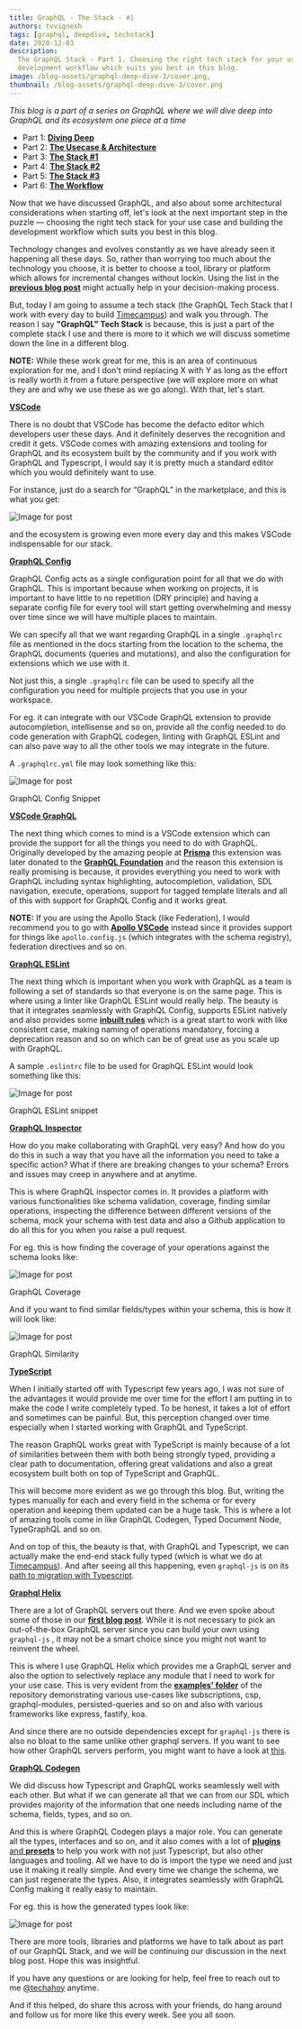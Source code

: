 ```yaml
---
title: GraphQL - The Stack - #1
authors: tvvignesh
tags: [graphql, deepdive, techstack]
date: 2020-12-03
description:
  The GraphQL Stack - Part 1. Choosing the right tech stack for your use case and building the
  development workflow which suits you best in this blog.
image: /blog-assets/graphql-deep-dive-3/cover.png,
thumbnail: /blog-assets/graphql-deep-dive-3/cover.png
---
```


_This blog is a part of a series on GraphQL where we will dive deep into GraphQL and its ecosystem
one piece at a time_

- Part 1: [**Diving Deep**](/blog/graphql-deep-dive-1)
- Part 2: [**The Usecase & Architecture**](/blog/graphql-deep-dive-2)
- Part 3: [**The Stack #1**](/blog/graphql-deep-dive-3)
- Part 4: [**The Stack #2**](/blog/graphql-deep-dive-4)
- Part 5: [**The Stack #3**](/blog/graphql-deep-dive-5)
- Part 6: [**The Workflow**](/blog/graphql-deep-dive-6)

Now that we have discussed GraphQL, and also about some architectural considerations when starting
off, let's look at the next important step in the puzzle — choosing the right tech stack for your
use case and building the development workflow which suits you best in this blog.

Technology changes and evolves constantly as we have already seen it happening all these days. So,
rather than worrying too much about the technology you choose, it is better to choose a tool,
library or platform which allows for incremental changes without lockin. Using the list in the
[**previous blog post**](/blog/graphql-deep-dive-2) might actually help in your decision-making
process.

But, today I am going to assume a tech stack (the GraphQL Tech Stack that I work with every day to
build [Timecampus](https://twitter.com/timecampus)) and walk you through. The reason I say
**"GraphQL" Tech Stack** is because, this is just a part of the complete stack I use and there is
more to it which we will discuss sometime down the line in a different blog.

**NOTE:** While these work great for me, this is an area of continuous exploration for me, and I
don't mind replacing X with Y as long as the effort is really worth it from a future perspective (we
will explore more on what they are and why we use these as we go along). With that, let's start.

[**VSCode**](https://code.visualstudio.com)

There is no doubt that VSCode has become the defacto editor which developers user these days. And it
definitely deserves the recognition and credit it gets. VSCode comes with amazing extensions and
tooling for GraphQL and its ecosystem built by the community and if you work with GraphQL and
Typescript, I would say it is pretty much a standard editor which you would definitely want to use.

For instance, just do a search for “GraphQL” in the marketplace, and this is what you get:

![Image for post](/blog-assets/graphql-deep-dive-3/1.png)

and the ecosystem is growing even more every day and this makes VSCode indispensable for our stack.

[**GraphQL Config**](https://graphql-config.com)

GraphQL Config acts as a single configuration point for all that we do with GraphQL. This is
important because when working on projects, it is important to have little to no repetition (DRY
principle) and having a separate config file for every tool will start getting overwhelming and
messy over time since we will have multiple places to maintain.

We can specify all that we want regarding GraphQL in a single `.graphqlrc` file as mentioned in the
docs starting from the location to the schema, the GraphQL documents (queries and mutations), and
also the configuration for extensions which we use with it.

Not just this, a single `.graphqlrc` file can be used to specify all the configuration you need for
multiple projects that you use in your workspace.

For eg. it can integrate with our VSCode GraphQL extension to provide autocompletion, intellisense
and so on, provide all the config needed to do code generation with GraphQL codegen, linting with
GraphQL ESLint and can also pave way to all the other tools we may integrate in the future.

A `.graphqlrc.yml` file may look something like this:

![Image for post](/blog-assets/graphql-deep-dive-3/2.png)

GraphQL Config Snippet

[**VSCode GraphQL**](https://github.com/graphql/vscode-graphql)

The next thing which comes to mind is a VSCode extension which can provide the support for all the
things you need to do with GraphQL. Originally developed by the amazing people at
[**Prisma**](https://prisma.io) this extension was later donated to the
[**GraphQL Foundation**](https://foundation.graphql.org) and the reason this extension is really
promising is because, it provides everything you need to work with GraphQL including syntax
highlighting, autocompletion, validation, SDL navigation, execute, operations, support for tagged
template literals and all of this with support for GraphQL Config and it works great.

**NOTE:** If you are using the Apollo Stack (like Federation), I would recommend you to go with
[**Apollo VSCode**](https://apollographql.com/docs/devtools/editor-plugins) instead since it
provides support for things like `apollo.config.js` (which integrates with the schema registry),
federation directives and so on.

[**GraphQL ESLint**](https://github.com/dimaMachina/graphql-eslint)

The next thing which is important when you work with GraphQL as a team is following a set of
standards so that everyone is on the same page. This is where using a linter like GraphQL ESLint
would really help. The beauty is that it integrates seamlessly with GraphQL Config, supports ESLint
natively and also provides some
[**inbuilt rules**](https://github.com/dotansimha/graphql-eslint/blob/master/docs/README.md) which
is a great start to work with like consistent case, making naming of operations mandatory, forcing a
deprecation reason and so on which can be of great use as you scale up with GraphQL.

A sample `.eslintrc` file to be used for GraphQL ESLint would look something like this:

![Image for post](/blog-assets/graphql-deep-dive-3/3.png)

GraphQL ESLint snippet

[**GraphQL Inspector**](https://graphql-inspector.com)

How do you make collaborating with GraphQL very easy? And how do you do this in such a way that you
have all the information you need to take a specific action? What if there are breaking changes to
your schema? Errors and issues may creep in anywhere and at anytime.

This is where GraphQL inspector comes in. It provides a platform with various functionalities like
schema validation, coverage, finding similar operations, inspecting the difference between different
versions of the schema, mock your schema with test data and also a Github application to do all this
for you when you raise a pull request.

For eg. this is how finding the coverage of your operations against the schema looks like:

![Image for post](/blog-assets/graphql-deep-dive-3/4.png)

GraphQL Coverage

And if you want to find similar fields/types within your schema, this is how it will look like:

![Image for post](/blog-assets/graphql-deep-dive-3/5.png)

GraphQL Similarity

[**TypeScript**](https://typescriptlang.org)

When I initially started off with Typescript few years ago, I was not sure of the advantages it
would provide me over time for the effort I am putting in to make the code I write completely typed.
To be honest, it takes a lot of effort and sometimes can be painful. But, this perception changed
over time especially when I started working with GraphQL and TypeScript.

The reason GraphQL works great with TypeScript is mainly because of a lot of similarities between
them with both being strongly typed, providing a clear path to documentation, offering great
validations and also a great ecosystem built both on top of TypeScript and GraphQL.

This will become more evident as we go through this blog. But, writing the types manually for each
and every field in the schema or for every operation and keeping them updated can be a huge task.
This is where a lot of amazing tools come in like GraphQL Codegen, Typed Document Node, TypeGraphQL
and so on.

And on top of this, the beauty is that, with GraphQL and Typescript, we can actually make the
end-end stack fully typed (which is what we do at [Timecampus](https://twitter.com/timecampus)). And
after seeing all this happening, even `graphql-js` is on its
[path to migration with Typescript](https://github.com/graphql/graphql-js/issues/2104).

[**Graphql Helix**](https://github.com/contrawork/graphql-helix)

There are a lot of GraphQL servers out there. And we even spoke about some of those in our
[**first blog post**](/blog/graphql-deep-dive-1). While it is not necessary to pick an
out-of-the-box GraphQL server since you can build your own using `graphql-js` , it may not be a
smart choice since you might not want to reinvent the wheel.

This is where I use GraphQL Helix which provides me a GraphQL server and also the option to
selectively replace any module that I need to work for your use case. This is very evident from the
[**examples' folder**](https://github.com/contrawork/graphql-helix/tree/master/examples) of the
repository demonstrating various use-cases like subscriptions, csp, graphql-modules,
persisted-queries and so on and also with various frameworks like express, fastify, koa.

And since there are no outside dependencies except for `graphql-js` there is also no bloat to the
same unlike other graphql servers. If you want to see how other GraphQL servers perform, you might
want to have a look at [this](https://github.com/benawad/node-graphql-benchmarks).

[**GraphQL Codegen**](https://graphql-code-generator.com)

We did discuss how Typescript and GraphQL works seamlessly well with each other. But what if we can
generate all that we can from our SDL which provides majority of the information that one needs
including name of the schema, fields, types, and so on.

And this is where GraphQL Codegen plays a major role. You can generate all the types, interfaces and
so on, and it also comes with a lot of
[**plugins** and **presets**](https://graphql-code-generator.com/plugins) to help you work with not
just Typescript, but also other languages and tooling. All we have to do is import the type we need
and just use it making it really simple. And every time we change the schema, we can just regenerate
the types. Also, it integrates seamlessly with GraphQL Config making it really easy to maintain.

For eg. this is how the generated types look like:

![Image for post](/blog-assets/graphql-deep-dive-3/6.png)

There are more tools, libraries and platforms we have to talk about as part of our GraphQL Stack,
and we will be continuing our discussion in the next blog post. Hope this was insightful.

If you have any questions or are looking for help, feel free to reach out to me
[@techahoy](https://twitter.com/techahoy) anytime.

And if this helped, do share this across with your friends, do hang around and follow us for more
like this every week. See you all soon.
